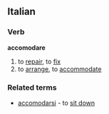 ==Italian==
===Verb===
'''accomodare'''
# to [[repair]], to [[fix]]
# to [[arrange]], to [[accommodate]]
{{it-conj-are|accomod|avere}}

===Related terms===
* [[accomodarsi]] - to [[sit down]]